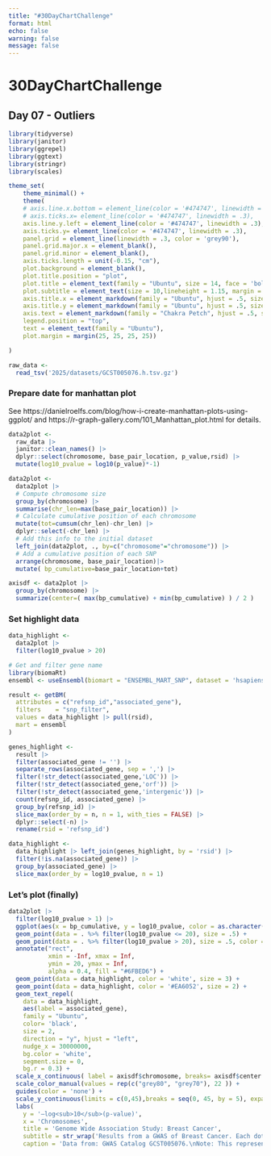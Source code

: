 ```yaml
---
title: "#30DayChartChallenge"
format: html
echo: false
warning: false
message: false
---
```

# 30DayChartChallenge
## Day 07 -  Outliers

```r
library(tidyverse)
library(janitor)
library(ggrepel)
library(ggtext)
library(stringr)
library(scales)

theme_set(
    theme_minimal() +
    theme(
    # axis.line.x.bottom = element_line(color = '#474747', linewidth = .3),
    # axis.ticks.x= element_line(color = '#474747', linewidth = .3),
    axis.line.y.left = element_line(color = '#474747', linewidth = .3),
    axis.ticks.y= element_line(color = '#474747', linewidth = .3),
    panel.grid = element_line(linewidth = .3, color = 'grey90'),
    panel.grid.major.x = element_blank(),
    panel.grid.minor = element_blank(),
    axis.ticks.length = unit(-0.15, "cm"),
    plot.background = element_blank(),
    plot.title.position = "plot",
    plot.title = element_text(family = "Ubuntu", size = 14, face = 'bold'),
    plot.subtitle = element_text(size = 10,lineheight = 1.15, margin = margin(0,0,20,0)),
    axis.title.x = element_markdown(family = "Ubuntu", hjust = .5, size = 9),
    axis.title.y = element_markdown(family = "Ubuntu", hjust = .5, size = 8),
    axis.text = element_markdown(family = "Chakra Petch", hjust = .5, size = 8, color = "#474747"),
    legend.position = "top",
    text = element_text(family = "Ubuntu"),
    plot.margin = margin(25, 25, 25, 25))

)
```

```r
raw_data <- 
  read_tsv('2025/datasets/GCST005076.h.tsv.gz')
```

### Prepare date for manhattan plot
See https://danielroelfs.com/blog/how-i-create-manhattan-plots-using-ggplot/ and https://r-graph-gallery.com/101_Manhattan_plot.html for details.
```r
data2plot <- 
  raw_data |>
  janitor::clean_names() |>
  dplyr::select(chromosome, base_pair_location, p_value,rsid) |>
  mutate(log10_pvalue = log10(p_value)*-1)

data2plot <- 
  data2plot |>
  # Compute chromosome size
  group_by(chromosome) |> 
  summarise(chr_len=max(base_pair_location)) |> 
  # Calculate cumulative position of each chromosome
  mutate(tot=cumsum(chr_len)-chr_len) |>
  dplyr::select(-chr_len) |>
  # Add this info to the initial dataset
  left_join(data2plot, ., by=c("chromosome"="chromosome")) |>
  # Add a cumulative position of each SNP
  arrange(chromosome, base_pair_location)|>
  mutate( bp_cumulative=base_pair_location+tot)

axisdf <- data2plot |>
  group_by(chromosome) |>
  summarize(center=( max(bp_cumulative) + min(bp_cumulative) ) / 2 )
```

###  Set highlight data
```r
data_highlight <-
  data2plot |>
  filter(log10_pvalue > 20)

# Get and filter gene name
library(biomaRt)
ensembl <- useEnsembl(biomart = "ENSEMBL_MART_SNP", dataset = 'hsapiens_snp')

result <- getBM(
  attributes = c("refsnp_id","associated_gene"),
  filters    = "snp_filter",
  values = data_highlight |> pull(rsid),
  mart = ensembl
)

genes_highlight <- 
  result |> 
  filter(associated_gene != '') |>
  separate_rows(associated_gene, sep = ',') |>
  filter(!str_detect(associated_gene,'LOC')) |>
  filter(!str_detect(associated_gene,'orf')) |>
  filter(!str_detect(associated_gene,'intergenic')) |>
  count(refsnp_id, associated_gene) |> 
  group_by(refsnp_id) |>
  slice_max(order_by = n, n = 1, with_ties = FALSE) |>
  dplyr::select(-n) |>
  rename(rsid = 'refsnp_id')

data_highlight <- 
  data_highlight |> left_join(genes_highlight, by = 'rsid') |>
  filter(!is.na(associated_gene)) |>
  group_by(associated_gene) |>
  slice_max(order_by = log10_pvalue, n = 1)
```

###  Let's plot (finally)
```r
data2plot |>
  filter(log10_pvalue > 1) |>
  ggplot(aes(x = bp_cumulative, y = log10_pvalue, color = as.character(chromosome))) +
  geom_point(data = . %>% filter(log10_pvalue <= 20), size = .5) +
  geom_point(data = . %>% filter(log10_pvalue > 20), size = .5, color = "#316895") +
  annotate("rect",
           xmin = -Inf, xmax = Inf,
           ymin = 20, ymax = Inf,
           alpha = 0.4, fill = "#6FBED6") +
  geom_point(data = data_highlight, color = 'white', size = 3) +
  geom_point(data = data_highlight, color = '#EA6052', size = 2) +
  geom_text_repel(
    data = data_highlight, 
    aes(label = associated_gene), 
    family = "Ubuntu", 
    color= 'black', 
    size = 2, 
    direction = "y", hjust = "left",
    nudge_x = 30000000, 
    bg.color = 'white', 
    segment.size = 0,
    bg.r = 0.3) +
  scale_x_continuous( label = axisdf$chromosome, breaks= axisdf$center ) +
  scale_color_manual(values = rep(c("grey80", "grey70"), 22 )) +
  guides(color = 'none') +
  scale_y_continuous(limits = c(0,45),breaks = seq(0, 45, by = 5), expand = c(0,0,0,0)) +
  labs(
    y = '–log<sub>10</sub>(p-value)',
    x = 'Chromosomes',
    title = 'Genome Wide Association Study: Breast Cancer',
    subtitle = str_wrap('Results from a GWAS of Breast Cancer. Each dot shows how strongly a common genetic variant (SNP) is linked to the disease. Higher values (lower p-values) means more significant (but not more effect size!).', width = 120),
    caption = 'Data from: GWAS Catalog GCST005076.\nNote: This represents a preliminary analysis and should not be interpreted as definitive evidence of association.') 
```
